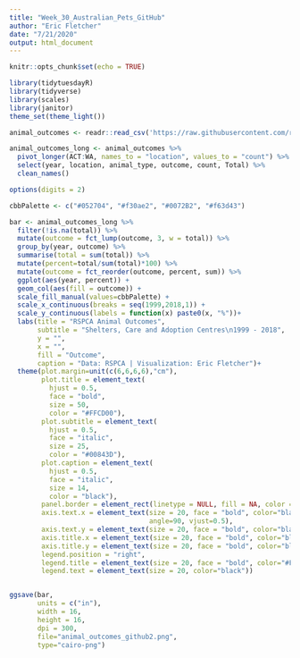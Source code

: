 ```yaml
---
title: "Week_30_Australian_Pets_GitHub"
author: "Eric Fletcher"
date: "7/21/2020"
output: html_document
---
```


```r
knitr::opts_chunk$set(echo = TRUE)
```

```r
library(tidytuesdayR)
library(tidyverse)
library(scales)
library(janitor)
theme_set(theme_light())

animal_outcomes <- readr::read_csv('https://raw.githubusercontent.com/rfordatascience/tidytuesday/master/data/2020/2020-07-21/animal_outcomes.csv')

animal_outcomes_long <- animal_outcomes %>% 
  pivot_longer(ACT:WA, names_to = "location", values_to = "count") %>% 
  select(year, location, animal_type, outcome, count, Total) %>%
  clean_names()

options(digits = 2)

cbbPalette <- c("#052704", "#f30ae2", "#0072B2", "#f63d43")

bar <- animal_outcomes_long %>% 
  filter(!is.na(total)) %>% 
  mutate(outcome = fct_lump(outcome, 3, w = total)) %>%
  group_by(year, outcome) %>% 
  summarise(total = sum(total)) %>%  
  mutate(percent=total/sum(total)*100) %>% 
  mutate(outcome = fct_reorder(outcome, percent, sum)) %>% 
  ggplot(aes(year, percent)) +
  geom_col(aes(fill = outcome)) +
  scale_fill_manual(values=cbbPalette) +
  scale_x_continuous(breaks = seq(1999,2018,1)) +
  scale_y_continuous(labels = function(x) paste0(x, "%"))+
  labs(title = "RSPCA Animal Outcomes",
       subtitle = "Shelters, Care and Adoption Centres\n1999 - 2018",
       y = "",
       x = "",
       fill = "Outcome",
       caption = "Data: RSPCA | Visualization: Eric Fletcher")+
  theme(plot.margin=unit(c(6,6,6,6),"cm"),
        plot.title = element_text(
          hjust = 0.5,
          face = "bold",
          size = 50, 
          color = "#FFCD00"),
        plot.subtitle = element_text(
          hjust = 0.5,
          face = "italic",
          size = 25, 
          color = "#00843D"),
        plot.caption = element_text(
          hjust = 0.5,
          face = "italic",
          size = 14, 
          color = "black"),
        panel.border = element_rect(linetype = NULL, fill = NA, color = "#FFCD00", size = 2),
        axis.text.x = element_text(size = 20, face = "bold", color="black",
                                   angle=90, vjust=0.5),
        axis.text.y = element_text(size = 20, face = "bold", color="black"),
        axis.title.x = element_text(size = 20, face = "bold", color="black"),
        axis.title.y = element_text(size = 20, face = "bold", color="black"),
        legend.position = "right",
        legend.title = element_text(size = 20, face = "bold", color="#FFCD00"),
        legend.text = element_text(size = 20, color="black"))


ggsave(bar, 
       units = c("in"),
       width = 16,
       height = 16,
       dpi = 300, 
       file="animal_outcomes_github2.png", 
       type="cairo-png")
```

